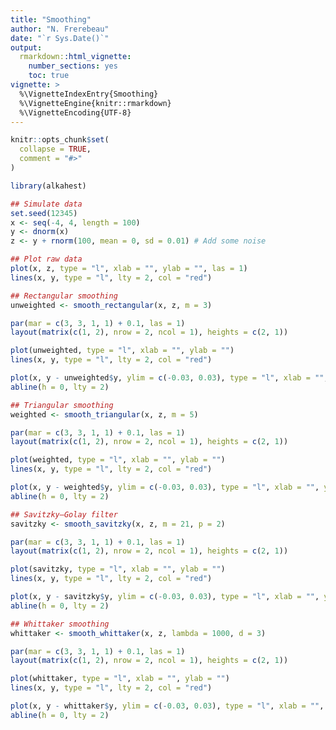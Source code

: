 ```yaml
---
title: "Smoothing"
author: "N. Frerebeau"
date: "`r Sys.Date()`"
output:
  rmarkdown::html_vignette:
    number_sections: yes
    toc: true
vignette: >
  %\VignetteIndexEntry{Smoothing}
  %\VignetteEngine{knitr::rmarkdown}
  %\VignetteEncoding{UTF-8}
---
```


```r
knitr::opts_chunk$set(
  collapse = TRUE,
  comment = "#>"
)
```

```r
library(alkahest)
```

```r
## Simulate data
set.seed(12345)
x <- seq(-4, 4, length = 100)
y <- dnorm(x)
z <- y + rnorm(100, mean = 0, sd = 0.01) # Add some noise

## Plot raw data
plot(x, z, type = "l", xlab = "", ylab = "", las = 1)
lines(x, y, type = "l", lty = 2, col = "red")
```

```r
## Rectangular smoothing
unweighted <- smooth_rectangular(x, z, m = 3)

par(mar = c(3, 3, 1, 1) + 0.1, las = 1)
layout(matrix(c(1, 2), nrow = 2, ncol = 1), heights = c(2, 1))

plot(unweighted, type = "l", xlab = "", ylab = "") 
lines(x, y, type = "l", lty = 2, col = "red")

plot(x, y - unweighted$y, ylim = c(-0.03, 0.03), type = "l", xlab = "", ylab = "")
abline(h = 0, lty = 2)
```

```r
## Triangular smoothing
weighted <- smooth_triangular(x, z, m = 5)

par(mar = c(3, 3, 1, 1) + 0.1, las = 1)
layout(matrix(c(1, 2), nrow = 2, ncol = 1), heights = c(2, 1))

plot(weighted, type = "l", xlab = "", ylab = "")
lines(x, y, type = "l", lty = 2, col = "red")

plot(x, y - weighted$y, ylim = c(-0.03, 0.03), type = "l", xlab = "", ylab = "")
abline(h = 0, lty = 2)
```

```r
## Savitzky–Golay filter
savitzky <- smooth_savitzky(x, z, m = 21, p = 2)

par(mar = c(3, 3, 1, 1) + 0.1, las = 1)
layout(matrix(c(1, 2), nrow = 2, ncol = 1), heights = c(2, 1))

plot(savitzky, type = "l", xlab = "", ylab = "")
lines(x, y, type = "l", lty = 2, col = "red")

plot(x, y - savitzky$y, ylim = c(-0.03, 0.03), type = "l", xlab = "", ylab = "")
abline(h = 0, lty = 2)
```

```r
## Whittaker smoothing
whittaker <- smooth_whittaker(x, z, lambda = 1000, d = 3)

par(mar = c(3, 3, 1, 1) + 0.1, las = 1)
layout(matrix(c(1, 2), nrow = 2, ncol = 1), heights = c(2, 1))

plot(whittaker, type = "l", xlab = "", ylab = "")
lines(x, y, type = "l", lty = 2, col = "red")

plot(x, y - whittaker$y, ylim = c(-0.03, 0.03), type = "l", xlab = "", ylab = "")
abline(h = 0, lty = 2)
```
